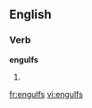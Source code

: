 
==English==

===Verb===
'''engulfs'''

# {{third-person singular of|[[engulf]]}}

[[fr:engulfs]]
[[vi:engulfs]]